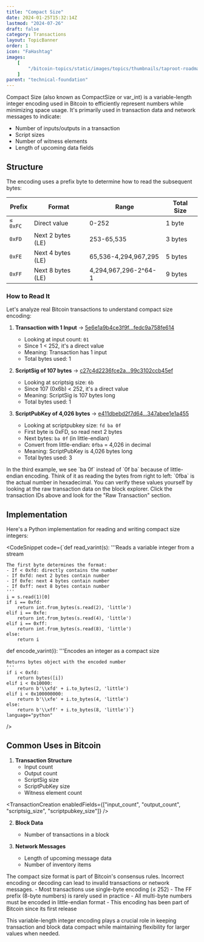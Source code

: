 ```yaml
---
title: "Compact Size"
date: 2024-01-25T15:32:14Z
lastmod: "2024-07-26"
draft: false
category: Transactions
layout: TopicBanner
order: 1
icon: "FaHashtag"
images:
    [
        "/bitcoin-topics/static/images/topics/thumbnails/taproot-roadmap-thumbnail.webp"
    ]
parent: "technical-foundation"
---
```


Compact Size (also known as CompactSize or var_int) is a variable-length integer encoding used in Bitcoin to efficiently represent numbers while minimizing space usage. It's primarily used in transaction data and network messages to indicate:

- Number of inputs/outputs in a transaction
- Script sizes
- Number of witness elements
- Length of upcoming data fields

## Structure

The encoding uses a prefix byte to determine how to read the subsequent bytes:

<div className="overflow-x-auto">
  <table className="min-w-full bg-white dark:bg-gray-900 rounded-lg overflow-hidden">
    <thead className="bg-orange-100 dark:bg-orange-900">
      <tr>
        <th className="px-6 py-3 text-left text-sm font-semibold">Prefix</th>
        <th className="px-6 py-3 text-left text-sm font-semibold">Format</th>
        <th className="px-6 py-3 text-left text-sm font-semibold">Range</th>
        <th className="px-6 py-3 text-left text-sm font-semibold">Total Size</th>
      </tr>
    </thead>
    <tbody className="divide-y divide-gray-200 dark:divide-gray-800">
      <tr className="hover:bg-gray-100 dark:hover:bg-gray-800">
        <td className="px-6 py-4 whitespace-nowrap"><code>≤ 0xFC</code></td>
        <td className="px-6 py-4">Direct value</td>
        <td className="px-6 py-4">0-252</td>
        <td className="px-6 py-4">1 byte</td>
      </tr>
      <tr className="hover:bg-gray-100 dark:hover:bg-gray-800">
        <td className="px-6 py-4 whitespace-nowrap"><code>0xFD</code></td>
        <td className="px-6 py-4">Next 2 bytes (LE)</td>
        <td className="px-6 py-4">253-65,535</td>
        <td className="px-6 py-4">3 bytes</td>
      </tr>
      <tr className="hover:bg-gray-100 dark:hover:bg-gray-800">
        <td className="px-6 py-4 whitespace-nowrap"><code>0xFE</code></td>
        <td className="px-6 py-4">Next 4 bytes (LE)</td>
        <td className="px-6 py-4">65,536-4,294,967,295</td>
        <td className="px-6 py-4">5 bytes</td>
      </tr>
      <tr className="hover:bg-gray-100 dark:hover:bg-gray-800">
        <td className="px-6 py-4 whitespace-nowrap"><code>0xFF</code></td>
        <td className="px-6 py-4">Next 8 bytes (LE)</td>
        <td className="px-6 py-4">4,294,967,296-2^64-1</td>
        <td className="px-6 py-4">9 bytes</td>
      </tr>
    </tbody>
  </table>
</div>

### How to Read It

Let's analyze real Bitcoin transactions to understand compact size encoding:

1. **Transaction with 1 Input**
   -> <a href="https://mempool.space/tx/5e6e1a9b4ce3f9f39467d7129e3ecfbe6c81c08dd377aac666fedc9a758fe614" target="_blank">5e6e1a9b4ce3f9f...fedc9a758fe614</a>
   - Looking at input count: `01`
   - Since 1 < 252, it's a direct value
   - Meaning: Transaction has 1 input
   - Total bytes used: 1

2. **ScriptSig of 107 bytes**
   -> <a href="https://mempool.space/tx/c27c4d2236fce2a7542e024408d7f89b95e50e42a2c3d10be499c3102ccb45ef" target="_blank">c27c4d2236fce2a...99c3102ccb45ef</a>
   - Looking at scriptsig size: `6b`
   - Since 107 (0x6b) < 252, it's a direct value
   - Meaning: ScriptSig is 107 bytes long
   - Total bytes used: 1

3. **ScriptPubKey of 4,026 bytes**
   -> <a href="https://mempool.space/tx/e411dbebd2f7d64dafeef9b14b5c59ec60c36779d43f850e5e347abee1e1a455" target="_blank">e411dbebd2f7d64...347abee1e1a455</a>
   - Looking at scriptpubkey size: `fd ba 0f`
   - First byte is 0xFD, so read next 2 bytes
   - Next bytes: `ba 0f` (in little-endian)
   - Convert from little-endian: `0fba` = 4,026 in decimal
   - Meaning: ScriptPubKey is 4,026 bytes long
   - Total bytes used: 3

<ExpandableAlert title="Understanding Little-Endian" type="info">
    In the third example, we see `ba 0f` instead of `0f ba` because of little-endian encoding.
    Think of it as reading the bytes from right to left: `0fba` is the actual number in hexadecimal.
</ExpandableAlert>

<ExpandableAlert title="Tip" type="warning">
    You can verify these values yourself by looking at the raw transaction data on the block explorer.
    Click the transaction IDs above and look for the "Raw Transaction" section.
</ExpandableAlert>

## Implementation

Here's a Python implementation for reading and writing compact size integers:

<CodeSnippet
    code={`def read_varint(s):
    '''Reads a variable integer from a stream
    
    The first byte determines the format:
    - If < 0xfd: directly contains the number
    - If 0xfd: next 2 bytes contain number
    - If 0xfe: next 4 bytes contain number 
    - If 0xff: next 8 bytes contain number
    '''
    i = s.read(1)[0]
    if i == 0xfd:
        return int.from_bytes(s.read(2), 'little')
    elif i == 0xfe:
        return int.from_bytes(s.read(4), 'little')
    elif i == 0xff:
        return int.from_bytes(s.read(8), 'little')
    else:
        return i

def encode_varint(i):
    '''Encodes an integer as a compact size
    
    Returns bytes object with the encoded number
    '''
    if i < 0xfd:
        return bytes([i])
    elif i < 0x10000:
        return b'\\xfd' + i.to_bytes(2, 'little')
    elif i < 0x100000000:
        return b'\\xfe' + i.to_bytes(4, 'little')
    else:
        return b'\\xff' + i.to_bytes(8, 'little')`}
    language="python"
/>

## Common Uses in Bitcoin

1. **Transaction Structure**
   - Input count
   - Output count
   - ScriptSig size
   - ScriptPubKey size
   - Witness element count

<TransactionCreation enabledFields={["input_count", "output_count", "scriptsig_size", "scriptpubkey_size"]} />

2. **Block Data**
   - Number of transactions in a block

3. **Network Messages**
   - Length of upcoming message data
   - Number of inventory items


<ExpandableAlert title="Warning" type="warning">
    The compact size format is part of Bitcoin's consensus rules. Incorrect encoding
    or decoding can lead to invalid transactions or network messages.
</ExpandableAlert>

<ExpandableAlert title="Important Notes" type="info">
    - Most transactions use single-byte encoding (≤ 252)
    - The FF prefix (8-byte numbers) is rarely used in practice
    - All multi-byte numbers must be encoded in little-endian format
    - This encoding has been part of Bitcoin since its first release
</ExpandableAlert>

This variable-length integer encoding plays a crucial role in keeping transaction and block data compact while maintaining flexibility for larger values when needed.
